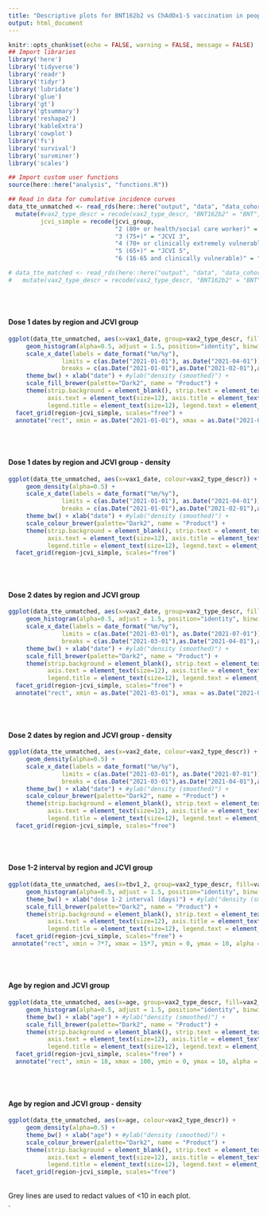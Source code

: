 ```yaml
---
title: "Descriptive plots for BNT162b2 vs ChAdOx1-S vaccination in people with kidney disease"
output: html_document
---
```


```r
knitr::opts_chunk$set(echo = FALSE, warning = FALSE, message = FALSE)
## Import libraries
library('here')
library('tidyverse')
library('readr')
library('tidyr')
library('lubridate')
library('glue')
library('gt')
library('gtsummary')
library('reshape2')
library('kableExtra')
library('cowplot')
library('fs')
library('survival')
library('survminer')
library('scales')

## Import custom user functions
source(here::here("analysis", "functions.R"))

## Read in data for cumulative incidence curves
data_tte_unmatched <- read_rds(here::here("output", "data", "data_cohort_VE.rds")) %>%
  mutate(#vax2_type_descr = recode(vax2_type_descr, "BNT162b2" = "BNT", "ChAdOx1" = "AZ"),
         jcvi_simple = recode(jcvi_group, 
                              "2 (80+ or health/social care worker)" = "JCVI 2", 
                              "3 (75+)" = "JCVI 3",
                              "4 (70+ or clinically extremely vulnerable)" = "JCVI 4", 
                              "5 (65+)" = "JCVI 5",
                              "6 (16-65 and clinically vulnerable)" = "JCVI 6"))

# data_tte_matched <- read_rds(here::here("output", "data", "data_cohort_VE_matched.rds")) %>%
#   mutate(vax2_type_descr = recode(vax2_type_descr, "BNT162b2" = "BNT", "ChAdOx1" = "AZ"))
```
<br/><br/>  

#### Dose 1 dates by region and JCVI group
```r
ggplot(data_tte_unmatched, aes(x=vax1_date, group=vax2_type_descr, fill=vax2_type_descr)) + 
     geom_histogram(alpha=0.5, adjust = 1.5, position="identity", binwidth=3) +
     scale_x_date(labels = date_format("%m/%y"),
               limits = c(as.Date("2021-01-01"), as.Date("2021-04-01")), 
               breaks = c(as.Date("2021-01-01"),as.Date("2021-02-01"),as.Date("2021-03-01"),as.Date("2021-04-01"))) +
     theme_bw() + xlab("date") + #ylab("density (smoothed)") + 
     scale_fill_brewer(palette="Dark2", name = "Product") +
     theme(strip.background = element_blank(), strip.text = element_text(size=12),
           axis.text = element_text(size=12), axis.title = element_text(size=12),
           legend.title = element_text(size=12), legend.text = element_text(size=12)) +
  facet_grid(region~jcvi_simple, scales="free") + 
  annotate("rect", xmin = as.Date("2021-01-01"), xmax = as.Date("2021-04-01"), ymin = 0, ymax = 10, alpha = 1, colour="grey")
```
<br><br>

#### Dose 1 dates by region and JCVI group - density
```r
ggplot(data_tte_unmatched, aes(x=vax1_date, colour=vax2_type_descr)) + 
     geom_density(alpha=0.5) +
     scale_x_date(labels = date_format("%m/%y"),
               limits = c(as.Date("2021-01-01"), as.Date("2021-04-01")), 
               breaks = c(as.Date("2021-01-01"),as.Date("2021-02-01"),as.Date("2021-03-01"),as.Date("2021-04-01"))) +
     theme_bw() + xlab("date") + #ylab("density (smoothed)") + 
     scale_colour_brewer(palette="Dark2", name = "Product") +
     theme(strip.background = element_blank(), strip.text = element_text(size=12),
           axis.text = element_text(size=12), axis.title = element_text(size=12),
           legend.title = element_text(size=12), legend.text = element_text(size=12)) +
  facet_grid(region~jcvi_simple, scales="free")
```
<br><br>

#### Dose 2 dates by region and JCVI group
```r
ggplot(data_tte_unmatched, aes(x=vax2_date, group=vax2_type_descr, fill=vax2_type_descr)) + 
     geom_histogram(alpha=0.5, adjust = 1.5, position="identity", binwidth=3) +
     scale_x_date(labels = date_format("%m/%y"),
               limits = c(as.Date("2021-03-01"), as.Date("2021-07-01")), 
               breaks = c(as.Date("2021-03-01"),as.Date("2021-04-01"),as.Date("2021-05-01"),as.Date("2021-06-01"))) +
     theme_bw() + xlab("date") + #ylab("density (smoothed)") + 
     scale_fill_brewer(palette="Dark2", name = "Product") +
     theme(strip.background = element_blank(), strip.text = element_text(size=12),
           axis.text = element_text(size=12), axis.title = element_text(size=12),
           legend.title = element_text(size=12), legend.text = element_text(size=12)) +
  facet_grid(region~jcvi_simple, scales="free") + 
  annotate("rect", xmin = as.Date("2021-03-01"), xmax = as.Date("2021-07-01"), ymin = 0, ymax = 10, alpha = 1, colour="grey")
```
<br><br>

#### Dose 2 dates by region and JCVI group - density
```r
ggplot(data_tte_unmatched, aes(x=vax2_date, colour=vax2_type_descr)) + 
     geom_density(alpha=0.5) +
     scale_x_date(labels = date_format("%m/%y"),
               limits = c(as.Date("2021-03-01"), as.Date("2021-07-01")), 
               breaks = c(as.Date("2021-03-01"),as.Date("2021-04-01"),as.Date("2021-05-01"),as.Date("2021-06-01"))) +
     theme_bw() + xlab("date") + #ylab("density (smoothed)") + 
     scale_colour_brewer(palette="Dark2", name = "Product") +
     theme(strip.background = element_blank(), strip.text = element_text(size=12),
           axis.text = element_text(size=12), axis.title = element_text(size=12),
           legend.title = element_text(size=12), legend.text = element_text(size=12)) +
  facet_grid(region~jcvi_simple, scales="free")
```
<br><br>

#### Dose 1-2 interval by region and JCVI group
```r
ggplot(data_tte_unmatched, aes(x=tbv1_2, group=vax2_type_descr, fill=vax2_type_descr)) + 
     geom_histogram(alpha=0.5, adjust = 1.5, position="identity", binwidth=1) +
     theme_bw() + xlab("dose 1-2 interval (days)") + #ylab("density (smoothed)") + 
     scale_fill_brewer(palette="Dark2", name = "Product") +
     theme(strip.background = element_blank(), strip.text = element_text(size=12),
           axis.text = element_text(size=12), axis.title = element_text(size=12),
           legend.title = element_text(size=12), legend.text = element_text(size=12)) +
  facet_grid(region~jcvi_simple, scales="free") + 
 annotate("rect", xmin = 7*7, xmax = 15*7, ymin = 0, ymax = 10, alpha = 1, colour="grey")
```
<br><br>

#### Age by region and JCVI group
```r
ggplot(data_tte_unmatched, aes(x=age, group=vax2_type_descr, fill=vax2_type_descr)) + 
     geom_histogram(alpha=0.5, adjust = 1.5, position="identity", binwidth=1) +
     theme_bw() + xlab("age") + #ylab("density (smoothed)") + 
     scale_fill_brewer(palette="Dark2", name = "Product") +
     theme(strip.background = element_blank(), strip.text = element_text(size=12),
           axis.text = element_text(size=12), axis.title = element_text(size=12),
           legend.title = element_text(size=12), legend.text = element_text(size=12)) +
  facet_grid(region~jcvi_simple, scales="free") + 
  annotate("rect", xmin = 18, xmax = 100, ymin = 0, ymax = 10, alpha = 1, colour="grey")
```
<br><br>

#### Age by region and JCVI group - density
```r
ggplot(data_tte_unmatched, aes(x=age, colour=vax2_type_descr)) + 
     geom_density(alpha=0.5) +
     theme_bw() + xlab("age") + #ylab("density (smoothed)") + 
     scale_colour_brewer(palette="Dark2", name = "Product") +
     theme(strip.background = element_blank(), strip.text = element_text(size=12),
           axis.text = element_text(size=12), axis.title = element_text(size=12),
           legend.title = element_text(size=12), legend.text = element_text(size=12)) +
  facet_grid(region~jcvi_simple, scales="free")
```
<br>Grey lines are used to redact values of <10 in each plot.<br>
.